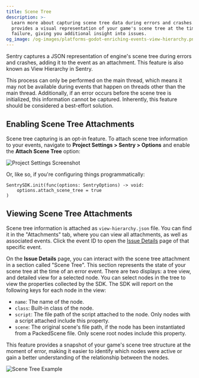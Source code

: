 ```yaml
---
title: Scene Tree
description: >-
  Learn more about capturing scene tree data during errors and crashes. Sentry
  provides a visual representation of your game's scene tree at the time of
  failure, giving you additional insight into issues.
og_image: /og-images/platforms-godot-enriching-events-view-hierarchy.png
---
```


Sentry captures a JSON representation of engine's scene tree during errors and crashes, adding it to the event as an attachment. This feature is also known as View Hierarchy in Sentry.

<Alert title="Note">

This process can only be performed on the main thread, which means it may not be available during events that happen on threads other than the main thread. Additionally, if an error occurs before the scene tree is initialized, this information cannot be captured. Inherently, this feature should be considered a best-effort solution.

</Alert>

## Enabling Scene Tree Attachments

Scene tree capturing is an opt-in feature. To attach scene tree information to your events, navigate to **Project Settings > Sentry > Options** and enable the **Attach Scene Tree** option:

![Project Settings Screenshot](./img/project-settings.png)

Or, like so, if you're <PlatformLink to="/configuration/options/">configuring things programmatically</PlatformLink>:

```GDScript
SentrySDK.init(func(options: SentryOptions) -> void:
	options.attach_scene_tree = true
)
```

## Viewing Scene Tree Attachments

Scene tree information is attached as `view-hierarchy.json` file. You can find it in the "Attachments" tab, where you can view all attachments, as well as associated events. Click the event ID to open the [Issue Details](/product/issues/issue-details) page of that specific event.

<Include name="common-imgs/viewhierarchy-list-example" />

On the **Issue Details** page, you can interact with the scene tree attachment in a section called "Scene Tree". This section represents the state of your scene tree at the time of an error event. There are two displays: a tree view, and detailed view for a selected node. You can select nodes in the tree to view the properties collected by the SDK. The SDK will report on the following keys for each node in the view:

- `name`: The name of the node.
- `class`: Built-in class of the node.
- `script`: The file path of the script attached to the node. Only nodes with a script attached include this property.
- `scene`: The original scene's file path, if the node has been instantiated from a PackedScene file. Only scene root nodes include this property.

This feature provides a snapshot of your game's scene tree structure at the moment of error, making it easier to identify which nodes were active or gain a better understanding of the relationship between the nodes.

![Scene Tree Example](./img/scene-tree-example.png)
